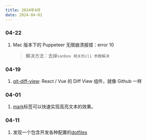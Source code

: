 ```yaml
---
title: 2024年4月
date: 2024-04-01
---
```


### 04-22

1. Mac 版本下的 Puppeteer 无限崩溃报错：error 10
   > 解决方法：去掉`sanbox 相关的cli 参数解决`

### 04-19

1. [git-diff-view](https://github.com/MrWangJustToDo/git-diff-view): React / Vue 的 Diff View 组件，就像 Github 一样

### 04-01

1. [mark](https://developer.mozilla.org/zh-CN/docs/Web/HTML/Element/mark)标签可以快速实现高亮文本的效果。

### 04-11

1. 发现一个包含开发各种配置的[dotfiles](https://github.com/smithbm2316/dotfiles)